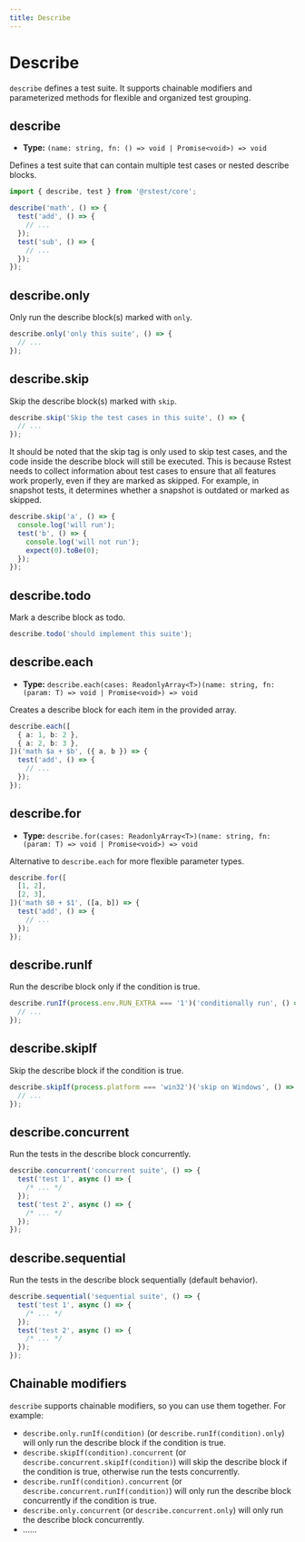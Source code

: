 ```yaml
---
title: Describe
---
```


# Describe

`describe` defines a test suite. It supports chainable modifiers and parameterized methods for flexible and organized test grouping.

## describe

- **Type:** `(name: string, fn: () => void | Promise<void>) => void`

Defines a test suite that can contain multiple test cases or nested describe blocks.

```ts
import { describe, test } from '@rstest/core';

describe('math', () => {
  test('add', () => {
    // ...
  });
  test('sub', () => {
    // ...
  });
});
```

## describe.only

Only run the describe block(s) marked with `only`.

```ts
describe.only('only this suite', () => {
  // ...
});
```

## describe.skip

Skip the describe block(s) marked with `skip`.

```ts
describe.skip('Skip the test cases in this suite', () => {
  // ...
});
```

It should be noted that the skip tag is only used to skip test cases, and the code inside the describe block will still be executed. This is because Rstest needs to collect information about test cases to ensure that all features work properly, even if they are marked as skipped. For example, in snapshot tests, it determines whether a snapshot is outdated or marked as skipped.

```ts
describe.skip('a', () => {
  console.log('will run');
  test('b', () => {
    console.log('will not run');
    expect(0).toBe(0);
  });
});
```

## describe.todo

Mark a describe block as todo.

```ts
describe.todo('should implement this suite');
```

## describe.each

- **Type:** `describe.each(cases: ReadonlyArray<T>)(name: string, fn: (param: T) => void | Promise<void>) => void`

Creates a describe block for each item in the provided array.

```ts
describe.each([
  { a: 1, b: 2 },
  { a: 2, b: 3 },
])('math $a + $b', ({ a, b }) => {
  test('add', () => {
    // ...
  });
});
```

## describe.for

- **Type:** `describe.for(cases: ReadonlyArray<T>)(name: string, fn: (param: T) => void | Promise<void>) => void`

Alternative to `describe.each` for more flexible parameter types.

```ts
describe.for([
  [1, 2],
  [2, 3],
])('math $0 + $1', ([a, b]) => {
  test('add', () => {
    // ...
  });
});
```

## describe.runIf

Run the describe block only if the condition is true.

```ts
describe.runIf(process.env.RUN_EXTRA === '1')('conditionally run', () => {
  // ...
});
```

## describe.skipIf

Skip the describe block if the condition is true.

```ts
describe.skipIf(process.platform === 'win32')('skip on Windows', () => {
  // ...
});
```

## describe.concurrent

Run the tests in the describe block concurrently.

```ts
describe.concurrent('concurrent suite', () => {
  test('test 1', async () => {
    /* ... */
  });
  test('test 2', async () => {
    /* ... */
  });
});
```

## describe.sequential

Run the tests in the describe block sequentially (default behavior).

```ts
describe.sequential('sequential suite', () => {
  test('test 1', async () => {
    /* ... */
  });
  test('test 2', async () => {
    /* ... */
  });
});
```

## Chainable modifiers

`describe` supports chainable modifiers, so you can use them together. For example:

- `describe.only.runIf(condition)` (or `describe.runIf(condition).only`) will only run the describe block if the condition is true.
- `describe.skipIf(condition).concurrent` (or `describe.concurrent.skipIf(condition)`) will skip the describe block if the condition is true, otherwise run the tests concurrently.
- `describe.runIf(condition).concurrent` (or `describe.concurrent.runIf(condition)`) will only run the describe block concurrently if the condition is true.
- `describe.only.concurrent` (or `describe.concurrent.only`) will only run the describe block concurrently.
- ......
